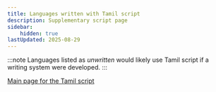 ```yaml
---
title: Languages written with Tamil script
description: Supplementary script page
sidebar:
    hidden: true
lastUpdated: 2025-08-29
---
```



:::note
Languages listed as _unwritten_ would likely use Tamil script if a writing system were developed. 
:::

<WsList script='Taml' />

[Main page for the Tamil script](/scrlang/scripts/taml)

